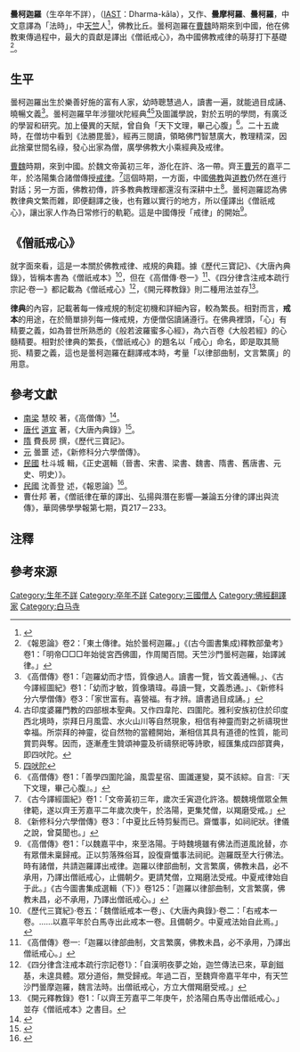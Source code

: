 '''曇柯迦羅'''（生卒年不詳），（[[IAST|IAST]]：Dharma-kāla），又作、'''曇摩柯羅'''、'''曇柯羅'''，中文意譯為「法時」，中[[天竺|天竺]]人{{notetag|天竺是印度的古稱，中天竺即印度的中部。}}<ref>{{cite wikisource|title=中天竺|author=丁福保|date=|wslanguage=zh|wslink=佛學大辭典/中天竺}}</ref>，佛教比丘。曇柯迦羅在[[曹魏|曹魏]]時期來到中國，他在佛教東傳過程中，最大的貢獻是譯出《僧祇戒心》，為中國佛教戒律的萌芽打下基礎<ref>《報恩論》卷2：「東土傳律。始於曇柯迦羅。」《(古今圖書集成)釋教部彙考》卷1：「明帝□□□年始徙宮西佛圖，作周閣百間。天竺沙門曇柯迦羅，始譯誡律。」</ref>。

== 生平 ==
曇柯迦羅出生於樂善好施的富有人家，幼時聰慧過人，讀書一遍，就能過目成誦、曉暢文義<ref>《高僧傳》卷1：「迦羅幼而才悟，質像過人。讀書一覽，皆文義通暢。」、《古今譯經圖紀》卷1：「幼而才敏，質像璝瑋。尋讀一覽，文義悉通。」、《新修科分六學僧傳》卷3：「家世富有。喜營福。有才辨。讀書過目成誦。」</ref>。曇柯迦羅早年涉獵吠陀經典<ref>古印度婆羅門教的四部根本聖典。又作四韋陀、四圍陀。雅利安族初住於印度西北境時，崇拜日月風雲、水火山川等自然現象，相信有神靈而對之祈禱現世幸福。所崇拜的神靈，從自然物的當體開始，漸相信其具有道德的性質，能司賞罰與奪。因而，逐漸產生贊頌神靈及祈禱祭祀等詩歌，經匯集成四部寶典，即四吠陀。</ref><ref> [https://baike.baidu.com/item/ 四吠陀]</ref>及圖讖學說，對於五明的學問，有廣泛的學習和研究。加上優異的天賦，曾自負「天下文理，畢己心腹」<ref>《高僧傳》卷1：「善學四圍陀論，風雲星宿、圖讖運變，莫不該綜。自言:『天下文理，畢己心腹』。」</ref>。二十五歲時，在僧坊中看到《法勝毘曇》，經再三閱讀，領略佛門智慧廣大，教理精深，因此捨棄世間名祿，發心出家為僧，廣學佛教大小乘經典及戒律。

[[曹魏|曹魏]]時期，來到中國。於魏文帝黃初三年，游化在許、洛一帶。齊王[[曹芳|曹芳]]的嘉平二年，於洛陽集合諸僧傳授[[戒律|戒律]]。<ref>《古今譯經圖紀》卷1：「文帝黃初三年，歲次壬寅遊化許洛。覩魏境僧眾全無律範，遂以齊王芳嘉平二年歲次庚午，於洛陽，更集梵僧，以羯磨受戒。」</ref>這個時期，一方面，中國[[佛教|佛教]]與[[道教|道教]]仍然在進行對話；另一方面，佛教初傳，許多教典教理都還沒有深耕中土<ref>《新修科分六學僧傳》卷3：「中夏比丘特剪髮而已。齋懺事，如祠祀狀。律儀之說，曾莫聞也。」</ref>。曇柯迦羅認為佛教律典文繁而雜，即便翻譯之後，也有難以實行的地方，所以僅譯出《僧祇戒心》，讓出家人作為日常修行的軌範。這是中國傳授「戒律」的開始<ref>《高僧傳》卷1：「以魏嘉平中，來至洛陽。于時魏境雖有佛法而道風訛替，亦有眾僧未稟歸戒。正以剪落殊俗耳，設復齋懺事法祠祀。迦羅既至大行佛法。時有諸僧，共請迦羅譯出戒律。迦羅以律部曲制，文言繁廣，佛教未昌，必不承用，乃譯出僧祇戒心，止備朝夕。更請梵僧，立羯磨法受戒。中夏戒律始自于此。」《古今圖書集成選輯（下）》卷125：「迦羅以律部曲制，文言繁廣，佛教未昌，必不承用，乃譯出僧祇戒心。」</ref>。

== 《僧祇戒心》 ==
就字面來看，這是一本關於佛教戒律、戒規的典籍。據《歷代三寶記》、《大唐內典錄》，皆稱本書為《僧祇戒本》<ref>《歷代三寶紀》‧卷五：「魏僧祇戒本一卷」、《大唐內典錄》‧卷二：「右戒本一卷。……以嘉平年於白馬寺出此戒本一卷。且備朝夕。中夏戒法始自此焉。」</ref>，但在《高僧傳‧卷一》<ref>《高僧傳》卷一:「迦羅以律部曲制，文言繁廣，佛教未昌，必不承用，乃譯出僧祇戒心。」</ref>、《四分律含注戒本疏行宗記‧卷一》都記載為《僧祇戒心》<ref>《四分律含注戒本疏行宗記卷1》：「自漢明夜夢之始，迦竺傳法已來，草創鎡基，未遑具體。眾分道俗，無受歸戒。年過二百，至魏齊帝嘉平年中，有天竺沙門曇摩迦羅，魏言法時。出僧祇戒心，方立大僧羯磨受戒。」</ref>，《開元釋教錄》則二種用法並存<ref>《開元釋教錄》卷1：「以齊王芳嘉平二年庚午，於洛陽白馬寺出僧祇戒心。」並存《僧祇戒本》之書目。</ref>。

'''律典'''的內容，記載著每一條戒規的制定初機和詳細內容，較為繁長。相對而言，'''戒本'''的用途，在於簡單排列每一條戒規，方便僧侶讀誦遵行。在佛典裡頭，「心」有精要之義，如為普世所熟悉的《般若波羅蜜多心經》，為六百卷《大般若經》的心髓精要。相對於律典的繁長，《僧祇戒心》的題名以「戒心」命名，即是取其簡扼、精要之義，這也是曇柯迦羅在翻譯戒本時，考量「以律部曲制，文言繁廣」的用意。

== 參考文獻 ==
*[[南梁|南梁]] 慧皎 著，《高僧傳》<ref>{{cite wikisource|title=《高僧傳》|author=釋慧皎|date=|wslanguage=zh|wslink=梁高僧傳}}</ref>。
*[[唐代|唐代]] [[道宣|道宣]] 著，《大唐內典錄》<ref>{{cite wikisource|title=大唐內典錄|author=丁福保|date=|wslanguage=zh|wslink=佛學大辭典/大唐內典錄}}</ref>。
*[[隋|隋]] 費長房 撰，《歷代三寶記》。
*[[元|元]] 曇噩 述，《新修科分六學僧傳》。
*[[中華民國|民國]] 杜斗城 輯，《正史選輯（晉書、宋書、梁書、魏書、隋書、舊唐書、元史、明史）》。
*[[中華民國|民國]] 沈善登 述，《報恩論》<ref>{{Cite web |url=http://www.buddhason.org/tripitaka/X62/X62n1205.php |title=佛子天空藏經閣－報恩論 |access-date=2017-09-06 |archive-date=2017-09-06 |archive-url=https://web.archive.org/web/20170906134959/http://www.buddhason.org/tripitaka/X62/X62n1205.php |dead-url=no }}</ref>。
*曹仕邦 著，《僧祇律在華的譯出、弘揚與潛在影響—兼論五分律的譯出與流傳》，華岡佛學學報第七期，頁217－233。

== 注釋 ==
{{notefoot}}

== 參考來源 ==
{{reflist|2}}

[[Category:生年不詳|Category:生年不詳]]
[[Category:卒年不詳|Category:卒年不詳]]
[[Category:三國僧人|Category:三國僧人]] 
[[Category:佛經翻譯家|Category:佛經翻譯家]]
[[Category:白马寺|Category:白马寺]]